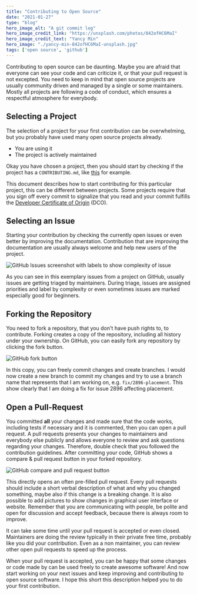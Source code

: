 ```yaml
---
title: "Contributing to Open Source"
date: "2021-01-27"
type: "blog"
hero_image_alt: "A git commit log"  
hero_image_credit_link: "https://unsplash.com/photos/842ofHC6MaI"  
hero_image_credit_text: "Yancy Min"  
hero_image: "./yancy-min-842ofHC6MaI-unsplash.jpg"
tags: ['open source', 'github']  
---
```

Contributing to open source can be daunting. Maybe you are afraid 
that everyone can see your code and can criticize it, or that your 
pull request is not excepted. You need to keep in mind that open
source projects are usually community driven and managed by a single or
some maintainers. Mostly all projects are following a code of conduct, which
ensures a respectful atmosphere for everybody.

## Selecting a Project

The selection of a project for your first contribution can be overwhelming,
but you probably have used many open source projects already. 

 - You are using it
 - The project is actively maintained

Okay you have chosen a project, then you should start by checking if the 
project has a `CONTRIBUTING.md`, like 
[this](https://github.com/dapr/dapr/blob/master/CONTRIBUTING.md) for example. 

This document describes how to start contributing for this particular project,
this can be different between projects. Some projects require that you sign off 
every commit to signalize that you read and your commit fulfills the 
[Developer Certificate of Origin](https://developercertificate.org/) (DCO).

## Selecting an Issue

Starting your contribution by checking the currently open issues or even better
by improving the documentation. Contribution that are improving the documentation
are usually always welcome and help new users of the project. 

![GitHub Issues screenshot with labels to show complexity of issue](./issues.png)

As you can see in this exemplary issues from a project on GitHub, usually issues
are getting triaged by maintainers. During triage, issues are assigned
priorities and label by complexity or even sometimes issues are marked
especially good for beginners.

## Forking the Repository

You need to fork a repository, that you don't have push rights to, to contribute. 
Forking creates a copy of the repository, including all history under your ownership.
On GitHub, you can easily fork any repository by clicking the fork button.

![GitHub fork button](./fork.png)

In this copy, you can freely commit changes and create branches. I would now create
a new branch to commit my changes and try to use a branch name that represents that
I am working on, e.g. `fix/2896-placement`. This show clearly that I am doing a fix
for issue 2896 affecting placement.

## Open a Pull-Request

You committed **all** your changes and made sure that the code works, including tests if 
necessary and it is commented, then you can open a pull request. A pull requests presents
your changes to maintainers and everybody else publicly and allows everyone to review
and ask questions regarding your changes. Therefore, double check that you followed the
contribution guidelines. After committing your code, GitHub shows a compare & pull request
button in your forked repository.

![GitHub compare and pull request button](./compare-and-pull-request.png)

This directly opens an often pre-filled pull request. Every pull requests should include 
a short verbal description of what and why you changed something, maybe also if this change
is a breaking change. It is also possible to add pictures to show changes in graphical user
interface or website. Remember that you are communicating with people, be polite and open
for discussion and accept feedback, because there is always room to improve.

It can take some time until your pull request is accepted or even closed. Maintainers are 
doing the review typically in their private free time, probably like you did your contribution. 
Even as a non maintainer, you can review other open pull requests to speed up the process.

When your pull request is accepted, you can be happy that some changes or code made by can be
used freely to create awesome software! And now start working on your next issues and keep 
improving and contributing to open source software. I hope this short this description helped 
you to do your first contribution.